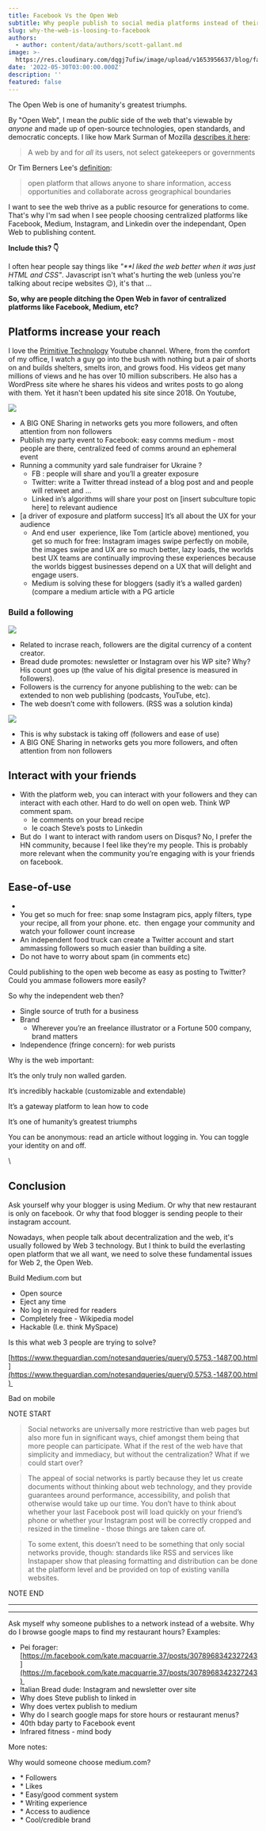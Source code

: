 ```yaml
---
title: Facebook Vs the Open Web
subtitle: Why people publish to social media platforms instead of their own websites
slug: why-the-web-is-loosing-to-facebook
authors:
  - author: content/data/authors/scott-gallant.md
image: >-
  https://res.cloudinary.com/dqgj7ufiw/image/upload/v1653956637/blog/facebook_xxfvso.jpg
date: '2022-05-30T03:00:00.000Z'
description: ''
featured: false
---
```


The Open Web is one of humanity's greatest triumphs.

By "Open Web", I mean the *public* side of the web that's viewable by *anyone* and made up of open-source technologies, open standards, and democratic concepts.  I like how Mark Surman of Mozilla [describes it here](https://www.yearofopen.org/november-open-perspective-what-is-open-web/what-is-the-open-web-and-why-is-it-important-submitted-by-mark-surman-executive-director-of-the-mozilla-foundation/):&#x20;

> A web by and for *all* its users, not select gatekeepers or governments

Or Tim Berners Lee's [definition](https://www.theguardian.com/technology/2017/nov/15/tim-berners-lee-world-wide-web-net-neutrality):

> open platform that allows anyone to share information, access opportunities and collaborate across geographical boundaries

I want to see the web thrive as a public resource for generations to come. That's why I'm sad when I see people choosing centralized platforms like Facebook, Medium, Instagram, and Linkedin over the independant, Open Web to publishing content.

**Include this? 👇**

I often hear people say things like *"\*\*I liked the web better when it was just HTML and CSS"*.   Javascript isn't what's hurting the web (unless you're talking about recipe websites 😉), it's that ...

**So, why are people ditching the Open Web in favor of centralized platforms like Facebook, Medium, etc?**

## Platforms increase your reach

I love the [Primitive Technology](https://www.youtube.com/channel/UCAL3JXZSzSm8AlZyD3nQdBA) Youtube channel. Where, from the comfort of my office, I watch a guy go into the bush with nothing but a pair of shorts on and builds shelters, smelts iron, and grows food.  His videos get many millions of views and he has over 10 million subscribers.  He also has a WordPress site where he shares his videos and writes posts to go along with them. Yet it hasn't been updated his site since 2018.  On Youtube,&#x20;

![](https://res.cloudinary.com/dqgj7ufiw/image/upload/v1654261799/blog/primitive-technology-youtube2\_ld3kyd.png "")

*   A BIG ONE Sharing in networks gets you more followers, and often attention from non followers  
*   Publish my party event to Facebook: easy comms medium - most people are there, centralized feed of comms around an ephemeral event  
*   Running a community yard sale fundraiser for Ukraine ? 
    *   FB : people will share and you’ll a greater exposure
    *   Twitter: write a Twitter thread instead of a blog post and and people will retweet and …
    *   Linked in’s algorithms will share your post on \[insert subculture topic here] to relevant audience 
*   \[a driver of exposure and platform success] It’s all about the UX for your audience 
    *   And end user  experience, like Tom (article above) mentioned, you get so much for free: Instagram images swipe perfectly on mobile, the images swipe and UX are so much better, lazy loads, the worlds best UX teams are continually improving these experiences because the worlds biggest businesses depend on a UX that will delight and engage users.
    *   Medium is solving these for bloggers (sadly it’s a walled garden) (compare a medium article with a PG article 

### Build a following
![](https://res.cloudinary.com/dqgj7ufiw/image/upload/v1654393234/blog/followers_cnxb2b.png)

*   Related to incrase reach, followers are the digital currency of a content creator. &#x20;
*   Bread dude promotes: newsletter or Instagram over his WP site? Why? His count goes up (the value of his digital presence is measured in followers).
*   Followers is the currency for anyone publishing to the web: can be extended to non web publishing (podcasts, YouTube, etc). 
*   The web doesn’t come with followers. (RSS was a solution kinda)

![](https://res.cloudinary.com/dqgj7ufiw/image/upload/v1654394396/blog/followers-squared_vied41.png)

*   This is why substack is taking off (followers and ease of use)
*   A BIG ONE Sharing in networks gets you more followers, and often attention from non followers  

## Interact with your friends

*   With the platform web, you can interact with your followers and they can interact with each other. Hard to do well on open web. Think WP comment spam. 
    *   Ie comments on your bread recipe
    *   Ie coach Steve’s posts to Linkedin 
*   But do  I want to interact with random users on Disqus? No, I prefer the HN community, because I feel like they’re my people. This is probably more relevant when the community you’re engaging with is your friends on facebook.  

## Ease-of-use

*
*   You get so much for free: snap some Instagram pics, apply filters, type your recipe, all from your phone. etc.  then engage your community and watch your follower count increase 
*   An independent food truck can create a Twitter account and start ammassing followers so much easier than building a site. 
*   Do not have to worry about spam (in comments etc)

Could publishing to the open web become as easy as posting to Twitter?  Could you ammase followers more easily? 

So why the independent web then?

*   Single source of truth for a business 
*   Brand
    *   Wherever you’re an freelance illustrator or a Fortune 500 company, brand matters
*   Independence (fringe concern): for web purists

Why is the web important:

It’s the only truly non walled garden. 

It’s incredibly hackable (customizable and extendable)

It’s a gateway platform to lean how to code

It’s one of humanity’s greatest triumphs  

You can be anonymous: read an article without logging in. You can toggle your identity on and off. 

\\

## Conclusion

Ask yourself why your blogger is using Medium. Or why that new restaurant is only on facebook. Or why that food blogger is sending people to their instagram account.&#x20;

Nowadays, when people talk about decentralization and the web,  it's usually followed by Web 3 technology.  But I think to build the everlasting open platform that we all want, we need to solve these fundamental issues for Web 2, the Open Web.&#x20;

Build Medium.com but

*   Open source 
*   Eject any time 
*   No log in required for readers 
*   Completely free - Wikipedia model
*   Hackable (I.e. think MySpace)

Is this what web 3 people are trying to solve? 

[https://www.theguardian.com/notesandqueries/query/0,5753,-1487,00.html](https://www.theguardian.com/notesandqueries/query/0,5753,-1487,00.html) 

Bad on mobile 

NOTE START

> Social networks are universally more restrictive than web pages but also more fun in significant ways, chief amongst them being that more people can participate. What if the rest of the web have that simplicity and immediacy, but without the centralization? What if we could start over?

> The appeal of social networks is partly because they let us create documents without thinking about web technology, and they provide guarantees around performance, accessibility, and polish that otherwise would take up our time. You don’t have to think about whether your last Facebook post will load quickly on your friend’s phone or whether your Instagram post will be correctly cropped and resized in the timeline - those things are taken care of.

> To some extent, this doesn’t need to be something that only social networks provide, though: standards like RSS and services like Instapaper show that pleasing formatting and distribution can be done at the platform level and be provided on top of existing vanilla websites.

NOTE END

***

***

Ask myself why someone publishes to a network instead of a website. Why do I browse google maps to find my restaurant hours? Examples:

*   Pei forager: [https://m.facebook.com/kate.macquarrie.37/posts/3078968342327243](https://m.facebook.com/kate.macquarrie.37/posts/3078968342327243) 
*   Italian Bread dude: Instagram and newsletter over site 
*   Why does Steve publish to linked in 
*   Why does vertex publish to medium
*   Why do I search google maps for store hours or restaurant menus?
*   40th bday party to Facebook event 
*   Infrared fitness - mind body 

More notes:&#x20;

Why would someone choose medium.com?&#x20;

*   \* Followers
*   \* Likes
*   \* Easy/good comment system
*   \* Writing experience
*   \* Access to audience
*   \* Cool/credible brand

